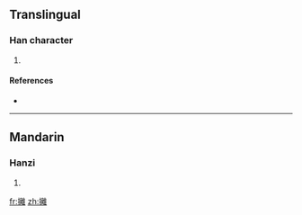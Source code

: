==Translingual==

===Han character===
{{Han char|rn=64|rad=手|as=19|sn=22|four=5001<sub>4</sub>|canj=手卜月土 (QYBG)}}

# {{defn|Han|sort=手19}}

====References====
* {{Han ref|kx=0464.120|dkj=13026|dj=0813.110|hdz=31988.070|uh=6521|ud=25889|bh=F6E0|bd=63200}}

----

==Mandarin==

===Hanzi===
{{cmn-hanzi|pin=[[chī]] ([[chi1]]), [[lí]] ([[li2]])|wg=ch'ih<sup>1</sup>, li<sup>2</sup>}}

# {{defn|Mandarin|sort=手19}}

[[fr:攡]]
[[zh:攡]]